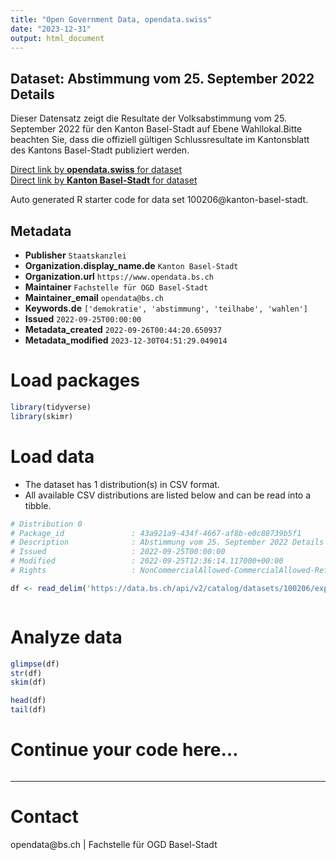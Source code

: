 ```yaml
---
title: "Open Government Data, opendata.swiss"
date: "2023-12-31"
output: html_document
---
```


## Dataset: Abstimmung vom 25. September 2022 Details

Dieser Datensatz zeigt die Resultate der Volksabstimmung vom 25. September 2022 für den Kanton Basel-Stadt auf Ebene Wahllokal.Bitte beachten Sie, dass die offiziell gültigen Schlussresultate im Kantonsblatt des Kantons Basel-Stadt publiziert werden. 

[Direct link by **opendata.swiss** for dataset](https://opendata.swiss/de/dataset/abstimmung-vom-25-september-2022-details)<br>
[Direct link by **Kanton Basel-Stadt** for dataset](https://data.bs.ch/explore/dataset/100206/)

Auto generated R starter code for data set 100206@kanton-basel-stadt.

## Metadata

- **Publisher** `Staatskanzlei`
- **Organization.display_name.de** `Kanton Basel-Stadt`
- **Organization.url** `https://www.opendata.bs.ch`
- **Maintainer** `Fachstelle für OGD Basel-Stadt`
- **Maintainer_email** `opendata@bs.ch`
- **Keywords.de** `['demokratie', 'abstimmung', 'teilhabe', 'wahlen']`
- **Issued** `2022-09-25T00:00:00`
- **Metadata_created** `2022-09-26T00:44:20.650937`
- **Metadata_modified** `2023-12-30T04:51:29.049014`


# Load packages

```r

library(tidyverse)
library(skimr)

```

# Load data

-   The dataset has 1 distribution(s) in CSV format.
-   All available CSV distributions are listed below and can be read into a tibble.

```r

# Distribution 0
# Package_id               : 43a921a9-434f-4667-af8b-e0c88739b5f1
# Description              : Abstimmung vom 25. September 2022 Details (csv)
# Issued                   : 2022-09-25T00:00:00
# Modified                 : 2022-09-25T12:36:14.117000+00:00
# Rights                   : NonCommercialAllowed-CommercialAllowed-ReferenceRequired

df <- read_delim('https://data.bs.ch/api/v2/catalog/datasets/100206/exports/csv')



```

# Analyze data

```r

glimpse(df)
str(df)
skim(df)

head(df)
tail(df)

```

# Continue your code here...

```r

```

------------------------------------------------------------------------

# Contact

opendata@bs.ch | Fachstelle für OGD Basel-Stadt
